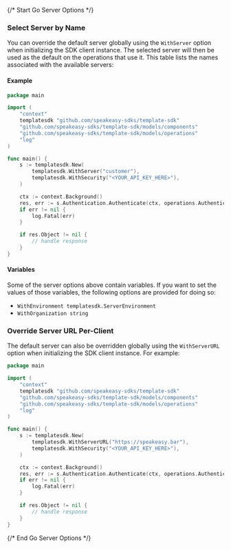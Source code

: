 {/* Start Go Server Options */}
### Select Server by Name

You can override the default server globally using the `WithServer` option when initializing the SDK client instance. The selected server will then be used as the default on the operations that use it. This table lists the names associated with the available servers:



#### Example

```go
package main

import (
	"context"
	templatesdk "github.com/speakeasy-sdks/template-sdk"
	"github.com/speakeasy-sdks/template-sdk/models/components"
	"github.com/speakeasy-sdks/template-sdk/models/operations"
	"log"
)

func main() {
	s := templatesdk.New(
		templatesdk.WithServer("customer"),
		templatesdk.WithSecurity("<YOUR_API_KEY_HERE>"),
	)

	ctx := context.Background()
	res, err := s.Authentication.Authenticate(ctx, operations.AuthenticateRequestBody{})
	if err != nil {
		log.Fatal(err)
	}

	if res.Object != nil {
		// handle response
	}
}

```

#### Variables

Some of the server options above contain variables. If you want to set the values of those variables, the following options are provided for doing so:
 * `WithEnvironment templatesdk.ServerEnvironment`
 * `WithOrganization string`

### Override Server URL Per-Client

The default server can also be overridden globally using the `WithServerURL` option when initializing the SDK client instance. For example:
```go
package main

import (
	"context"
	templatesdk "github.com/speakeasy-sdks/template-sdk"
	"github.com/speakeasy-sdks/template-sdk/models/components"
	"github.com/speakeasy-sdks/template-sdk/models/operations"
	"log"
)

func main() {
	s := templatesdk.New(
		templatesdk.WithServerURL("https://speakeasy.bar"),
		templatesdk.WithSecurity("<YOUR_API_KEY_HERE>"),
	)

	ctx := context.Background()
	res, err := s.Authentication.Authenticate(ctx, operations.AuthenticateRequestBody{})
	if err != nil {
		log.Fatal(err)
	}

	if res.Object != nil {
		// handle response
	}
}

```
{/* End Go Server Options */}
